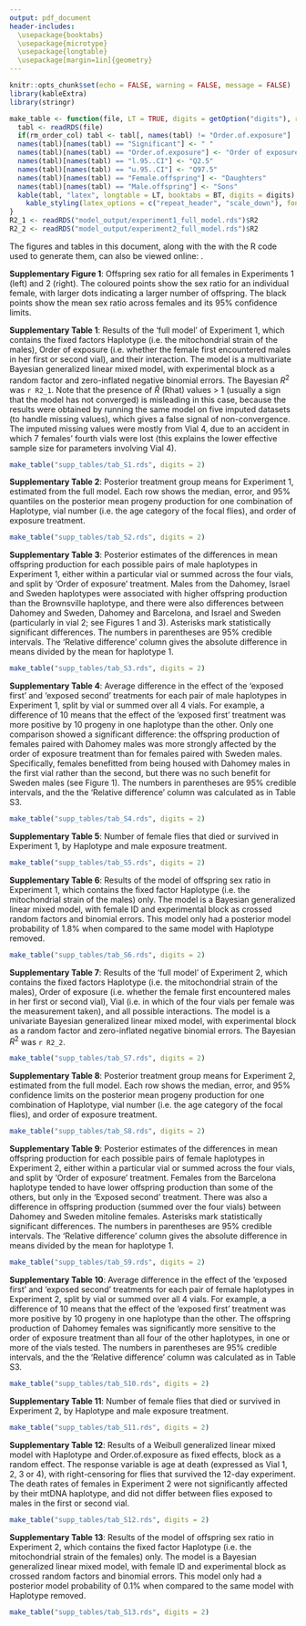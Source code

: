 ```yaml
---
output: pdf_document
header-includes: 
  \usepackage{booktabs}
  \usepackage{microtype}
  \usepackage{longtable}
  \usepackage[margin=1in]{geometry}
---
```


```r
knitr::opts_chunk$set(echo = FALSE, warning = FALSE, message = FALSE)
library(kableExtra)
library(stringr)

make_table <- function(file, LT = TRUE, digits = getOption("digits"), rm_order_col = FALSE, BT = TRUE){
  tabl <- readRDS(file) 
  if(rm_order_col) tabl <- tabl[, names(tabl) != "Order.of.exposure"]
  names(tabl)[names(tabl) == "Significant"] <- " "
  names(tabl)[names(tabl) == "Order.of.exposure"] <- "Order of exposure"
  names(tabl)[names(tabl) == "l.95..CI"] <- "Q2.5"
  names(tabl)[names(tabl) == "u.95..CI"] <- "Q97.5"
  names(tabl)[names(tabl) == "Female.offspring"] <- "Daughters"
  names(tabl)[names(tabl) == "Male.offspring"] <- "Sons"
  kable(tabl, "latex", longtable = LT, booktabs = BT, digits = digits) %>%
    kable_styling(latex_options = c("repeat_header", "scale_down"), font_size = 7)
}
R2_1 <- readRDS("model_output/experiment1_full_model.rds")$R2
R2_2 <- readRDS("model_output/experiment2_full_model.rds")$R2
```


\newpage
\pagenumbering{gobble}

\begin{center}
\huge{\textbf{Online Supplementary Material}}
\end{center}

\begin{center}
\textbf{Mother's curse and indirect genetic effects: do males matter to mitochondrial genome evolution?}
\end{center}

\vspace{1.4cm}


The figures and tables in this document, along with the with the R code used to generate them, can also be viewed online: \newline \textbf{https://tomkeaney.github.io/maleMitochondria/}.

\newpage

\begin{figure}[h]
\includegraphics[width=1\textwidth]{figures/fig_S1.pdf}
\end{figure}

**Supplementary Figure 1**: Offspring sex ratio for all females in Experiments 1 (left) and 2 (right). The coloured points show the sex ratio for an individual female, with larger dots indicating a larger number of offspring. The black points show the mean sex ratio across females and its 95\% confidence limits.


\newpage
**Supplementary Table 1**: Results of the 'full model' of Experiment 1, which contains the fixed factors Haplotype (i.e. the mitochondrial strain of the males), Order of exposure (i.e. whether the female first encountered males in her first or second vial), and their interaction. The model is a multivariate Bayesian generalized linear mixed model, with experimental block as a random factor and zero-inflated negative binomial errors. The Bayesian $R^2$ was `r R2_1`. Note that the presence of $\hat{R}$ (Rhat) values > 1 (usually a sign that the model has not converged) is misleading in this case, because the results were obtained by running the same model on five imputed datasets (to handle missing values), which gives a false signal of non-convergence. The imputed missing values were mostly from Vial 4, due to an accident in which 7 females' fourth vials were lost (this explains the lower effective sample size for parameters involving Vial 4). 

```r
make_table("supp_tables/tab_S1.rds", digits = 2)
```
\newpage

**Supplementary Table 2**: Posterior treatment group means for Experiment 1, estimated from the full model. Each row shows the median, error, and 95% quantiles on the posterior mean progeny production for one combination of Haplotype, vial number (i.e. the age category of the focal flies), and order of exposure treatment.
```r
make_table("supp_tables/tab_S2.rds", digits = 2)
```
\newpage

**Supplementary Table 3**: Posterior estimates of the differences in mean offspring production for each possible pairs of male haplotypes in Experiment 1, either within a particular vial or summed across the four vials, and split by 'Order of exposure' treatment. Males from the Dahomey, Israel and Sweden haplotypes were associated with higher offspring production than the Brownsville haplotype, and there were also differences between Dahomey and Sweden, Dahomey and Barcelona, and Israel and Sweden (particularly in vial 2; see Figures 1 and 3). Asterisks mark statistically significant differences. The numbers in parentheses are 95% credible intervals. The 'Relative difference' column gives the absolute difference in means divided by the mean for haplotype 1. 
```r
make_table("supp_tables/tab_S3.rds", digits = 2) 
```
\newpage


**Supplementary Table 4**: Average difference in the effect of the 'exposed first' and 'exposed second' treatments for each pair of male haplotypes in Experiment 1, split by vial or summed over all 4 vials. For example, a difference of 10 means that the effect of the 'exposed first' treatment was more positive by 10 progeny in one haplotype than the other. Only one comparison showed a significant difference: the offspring production of females paired with Dahomey males was more strongly affected by the order of exposure treatment than for females paired with Sweden males. Specifically, females benefitted from being housed with Dahomey males in the first vial rather than the second, but there was no such benefit for Sweden males (see Figure 1). The numbers in parentheses are 95% credible intervals, and the the 'Relative difference' column was calculated as in Table S3.
```r
make_table("supp_tables/tab_S4.rds", digits = 2)
```
\newpage
 
 
**Supplementary Table 5**: Number of female flies that died or survived in Experiment 1, by Haplotype and male exposure treatment. 
```r
make_table("supp_tables/tab_S5.rds", digits = 2)
```
\newpage
 
 
**Supplementary Table 6**: Results of the model of offspring sex ratio in Experiment 1, which contains the fixed factor Haplotype (i.e. the mitochondrial strain of the males) only. The model is a Bayesian generalized linear mixed model, with female ID and experimental block as crossed random factors and binomial errors. This model only had a posterior model probability of 1.8% when compared to the same model with Haplotype removed.  
```r
make_table("supp_tables/tab_S6.rds", digits = 2)
```
\newpage
 
 
**Supplementary Table 7**: Results of the 'full model' of Experiment 2, which contains the fixed factors Haplotype (i.e. the mitochondrial strain of the males), Order of exposure (i.e. whether the female first encountered males in her first or second vial), Vial (i.e. in which of the four vials per female was the measurement taken), and all possible interactions. The model is a univariate Bayesian generalized linear mixed model, with experimental block as a random factor and zero-inflated negative binomial errors. The Bayesian $R^2$ was `r R2_2`. 
```r
make_table("supp_tables/tab_S7.rds", digits = 2)
```
\newpage
 
 
**Supplementary Table 8**: Posterior treatment group means for Experiment 2, estimated from the full model. Each row shows the median, error, and 95% confidence limits on the posterior mean progeny production for one combination of Haplotype, vial number (i.e. the age category of the focal flies), and order of exposure treatment.
```r
make_table("supp_tables/tab_S8.rds", digits = 2)
```
\newpage
 
 
**Supplementary Table 9**: Posterior estimates of the differences in mean offspring production for each possible pairs of female haplotypes in Experiment 2, either within a particular vial or summed across the four vials, and split by 'Order of exposure' treatment. Females from the Barcelona haplotype tended to have lower offspring production than some of the others, but only in the 'Exposed second' treatment. There was also a difference in offspring production (summed over the four vials) between Dahomey and Sweden mitoline females. Asterisks mark statistically significant differences. The numbers in parentheses are 95% credible intervals. The 'Relative difference' column gives the absolute difference in means divided by the mean for haplotype 1. 
```r
make_table("supp_tables/tab_S9.rds", digits = 2)
```
\newpage
 
 
**Supplementary Table 10**: Average difference in the effect of the 'exposed first' and 'exposed second' treatments for each pair of female haplotypes in Experiment 2, split by vial or summed over all 4 vials. For example, a difference of 10 means that the effect of the 'exposed first' treatment was more positive by 10 progeny in one haplotype than the other. The offspring production of Dahomey females was significantly more sensitive to the order of exposure treatment than all four of the other haplotypes, in one or more of the vials tested. The numbers in parentheses are 95% credible intervals, and the the 'Relative difference' column was calculated as in Table S3.
```r
make_table("supp_tables/tab_S10.rds", digits = 2)
```
\newpage
 
 
**Supplementary Table 11**: Number of female flies that died or survived in Experiment 2, by Haplotype and male exposure treatment. 
```r
make_table("supp_tables/tab_S11.rds", digits = 2)
```
\newpage
 
 
**Supplementary Table 12**: Results of a Weibull generalized linear mixed model with Haplotype and Order.of.exposure as fixed effects, block as a random effect. The response variable is age at death (expressed as Vial 1, 2, 3 or 4), with right-censoring for flies that survived the 12-day experiment. The death rates of females in Experiment 2 were not significantly affected by their mtDNA haplotype, and did not differ between flies exposed to males in the first or second vial.
```r
make_table("supp_tables/tab_S12.rds", digits = 2)
```
\newpage
 
 
**Supplementary Table 13**: Results of the model of offspring sex ratio in Experiment 2, which contains the fixed factor Haplotype (i.e. the mitochondrial strain of the females) only. The model is a Bayesian generalized linear mixed model, with female ID and experimental block as crossed random factors and binomial errors. This model only had a posterior model probability of 0.1% when compared to the same model with Haplotype removed.  
```r
make_table("supp_tables/tab_S13.rds", digits = 2)
```
\newpage

<!-- ## Raw data for Experiment 1 -->

<!-- NAs indicate missing data due to the accidental loss of the fly, the 'Other' column records the number of offspring whose sex was ambiguous, and 'Mortality' indicates whether or not this fly died naturally in the focal vial (or an earlier one). Flies that died naturally had their offspring production recorded as zero for any subsequent vials. -->
<!-- ```{r, results='asis'} -->
<!-- make_table("supp_tables/tab_S14.rds", digits = 2, rm_order_col=TRUE, BT=FALSE) -->
<!-- ``` -->
<!-- \newpage -->

<!-- ## Raw data for Experiment 2 -->

<!-- NAs indicate missing data due to the accidental loss of the fly, the 'Other' column records the number of offspring whose sex was ambiguous, and 'Mortality' indicates whether or not this fly died naturally in the focal vial (or an earlier one). Flies that died naturally had their offspring production recorded as zero for any subsequent vials. -->
<!-- ```{r, results='asis'} -->
<!-- make_table("supp_tables/tab_S15.rds", digits = 2, rm_order_col=TRUE, BT=FALSE) -->
<!-- ``` -->

